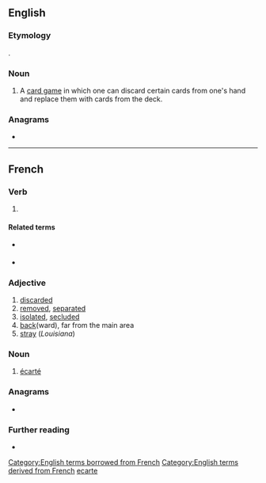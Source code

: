 {{also|ecarte|écarte}}
==English==

===Etymology===
{{bor|en|fr|écarté}}.

===Noun===
{{en-noun|-}}

# A [[card game]] in which one can discard certain cards from one's hand and replace them with cards from the deck.

===Anagrams===
* {{anagrams|en|& cetera|Cartee|cerate|create|creäte|tracee}}

[[Category:English terms borrowed from French]]
[[Category:English terms derived from French]]
[[Category:English terms spelled with É|ecarte]]

----

==French==

===Verb===
{{fr-past participle}}

# {{past participle of|écarter|lang=fr|nocat=1}}

====Related terms====
* {{l|fr|écart}} {{g|m}}
* {{l|fr|écarteur}} {{g|m}}

===Adjective===
{{fr-adj}}

# [[discarded]]
# [[removed]], [[separated]]
# [[isolated]], [[secluded]]
# [[back]](ward), far from the main area
# [[stray]] (''Louisiana'')

===Noun===
{{fr-noun|m}}

# {{lb|fr|cards}} [[#English|écarté]]

===Anagrams===
* {{l|fr|tracée}}

===Further reading===
* {{R:TLFi}}